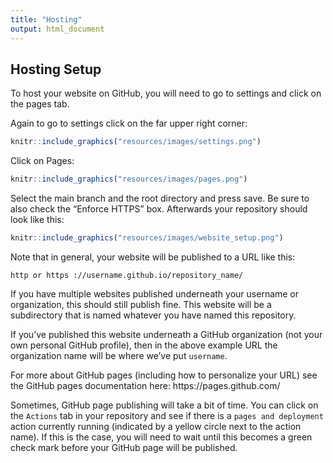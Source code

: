 ```yaml
---
title: "Hosting"
output: html_document
---
```


## Hosting Setup

To host your website on GitHub, you will need to go to settings and click on the pages tab.

Again to go to settings click on the far upper right corner:

```r
knitr::include_graphics("resources/images/settings.png")
```

Click on Pages:

```r
knitr::include_graphics("resources/images/pages.png")
```

Select the main branch and the root directory and press save. Be sure to also check the "Enforce HTTPS" box. Afterwards your repository should look like this:

```r
knitr::include_graphics("resources/images/website_setup.png")
```

Note that in general, your website will be published to a URL like this:

```
http or https ://username.github.io/repository_name/
```
If you have multiple websites published underneath your username or organization, this should still publish fine. This website will be a subdirectory that is named whatever you have named this repository.

If you've published this website underneath a GitHub organization (not your own personal GitHub profile), then in the above example URL the organization name will be where we've put `username`.

For more about GitHub pages (including how to personalize your URL) see the GitHub pages documentation here: https://pages.github.com/

Sometimes, GitHub page publishing will take a bit of time. You can click on the `Actions` tab in your repository and see if there is a `pages and deployment` action currently running (indicated by a yellow circle next to the action name). If this is the case, you will need to wait until this becomes a green check mark before your GitHub page will be published.
